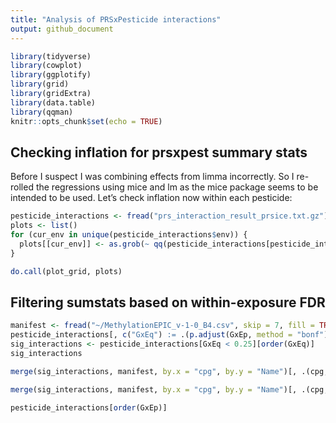 ```yaml
---
title: "Analysis of PRSxPesticide interactions"
output: github_document
---
```


```r
library(tidyverse)
library(cowplot)
library(ggplotify)
library(grid)
library(gridExtra)
library(data.table)
library(qqman)
knitr::opts_chunk$set(echo = TRUE)
```

## Checking inflation for prsxpest summary stats
Before I suspect I was combining effects from limma incorrectly. So I re-rolled the regressions using mice and lm as the mice package seems to be intended to be used. Let's check inflation now within each pesticide:

```r
pesticide_interactions <- fread("prs_interaction_result_prsice.txt.gz")
plots <- list()
for (cur_env in unique(pesticide_interactions$env)) {
  plots[[cur_env]] <- as.grob(~ qq(pesticide_interactions[pesticide_interactions$env == cur_env, ]$GxEp, main = cur_env))
}
```
```r
do.call(plot_grid, plots)
```

## Filtering sumstats based on within-exposure FDR
```r
manifest <- fread("~/MethylationEPIC_v-1-0_B4.csv", skip = 7, fill = TRUE)
pesticide_interactions[, c("GxEq") := .(p.adjust(GxEp, method = "bonf")), by = "env"]
sig_interactions <- pesticide_interactions[GxEq < 0.25][order(GxEq)]
sig_interactions
```
```r
merge(sig_interactions, manifest, by.x = "cpg", by.y = "Name")[, .(cpg, env, GxEp, GxEq, Relation_to_UCSC_CpG_Island, UCSC_RefGene_Name)][order(GxEq)]

merge(sig_interactions, manifest, by.x = "cpg", by.y = "Name")[, .(cpg, env, GxEp, GxEq, Relation_to_UCSC_CpG_Island, UCSC_RefGene_Name)][order(GxEq)] %>% write.csv(quote = F)
```
```r
pesticide_interactions[order(GxEp)]
```
